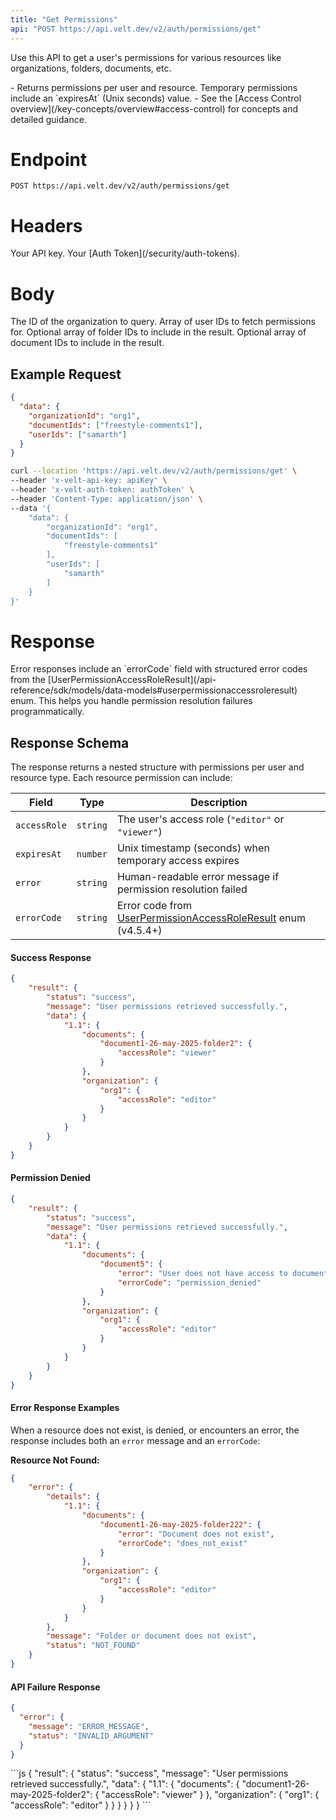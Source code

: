 ```yaml
---
title: "Get Permissions"
api: "POST https://api.velt.dev/v2/auth/permissions/get"
---
```


Use this API to get a user's permissions for various resources like organizations, folders, documents, etc.

<Info>
- Returns permissions per user and resource. Temporary permissions include an `expiresAt` (Unix seconds) value.
- See the [Access Control overview](/key-concepts/overview#access-control) for concepts and detailed guidance.
</Info>

# Endpoint
`POST https://api.velt.dev/v2/auth/permissions/get`

# Headers
<ParamField header="x-velt-api-key" type="string" required>
  Your API key.
</ParamField>

<ParamField header="x-velt-auth-token" type="string" required>
  Your [Auth Token](/security/auth-tokens).
</ParamField>

# Body

<ParamField body="data" type="object" required>
  <Expandable title="properties">
    <ParamField body="organizationId" type="string" required>
      The ID of the organization to query.
    </ParamField>
    <ParamField body="userIds" type="array" required>
      Array of user IDs to fetch permissions for.
    </ParamField>
    <ParamField body="folderIds" type="array">
      Optional array of folder IDs to include in the result.
    </ParamField>
    <ParamField body="documentIds" type="array">
      Optional array of document IDs to include in the result.
    </ParamField>
  </Expandable>
</ParamField>

## Example Request

<Tabs>
<Tab title="JSON">

```json
{
  "data": {
    "organizationId": "org1",
    "documentIds": ["freestyle-comments1"],
    "userIds": ["samarth"]
  }
}
```

</Tab>
<Tab title="cURL">

```bash cURL
curl --location 'https://api.velt.dev/v2/auth/permissions/get' \
--header 'x-velt-api-key: apiKey' \
--header 'x-velt-auth-token: authToken' \
--header 'Content-Type: application/json' \
--data '{
    "data": {
        "organizationId": "org1",
        "documentIds": [
            "freestyle-comments1"
        ],
        "userIds": [
            "samarth"
        ]
    }
}'
```

</Tab>
</Tabs>

# Response

<Info>
Error responses include an `errorCode` field with structured error codes from the [UserPermissionAccessRoleResult](/api-reference/sdk/models/data-models#userpermissionaccessroleresult) enum. This helps you handle permission resolution failures programmatically.
</Info>

## Response Schema

The response returns a nested structure with permissions per user and resource type. Each resource permission can include:

| Field | Type | Description |
|-------|------|-------------|
| `accessRole` | `string` | The user's access role (`"editor"` or `"viewer"`) |
| `expiresAt` | `number` | Unix timestamp (seconds) when temporary access expires |
| `error` | `string` | Human-readable error message if permission resolution failed |
| `errorCode` | `string` | Error code from [UserPermissionAccessRoleResult](/api-reference/sdk/models/data-models#userpermissionaccessroleresult) enum (v4.5.4+) |

#### Success Response

```json
{
    "result": {
        "status": "success",
        "message": "User permissions retrieved successfully.",
        "data": {
            "1.1": {
                "documents": {
                    "document1-26-may-2025-folder2": {
                        "accessRole": "viewer"
                    }
                },
                "organization": {
                    "org1": {
                        "accessRole": "editor"
                    }
                }
            }
        }
    }
}
```

#### Permission Denied
```json
{
    "result": {
        "status": "success",
        "message": "User permissions retrieved successfully.",
        "data": {
            "1.1": {
                "documents": {
                    "document5": {
                        "error": "User does not have access to document",
                        "errorCode": "permission_denied"
                    }
                },
                "organization": {
                    "org1": {
                        "accessRole": "editor"
                    }
                }
            }
        }
    }
}
```

#### Error Response Examples

When a resource does not exist, is denied, or encounters an error, the response includes both an `error` message and an `errorCode`:

**Resource Not Found:**
```json
{
    "error": {
        "details": {
            "1.1": {
                "documents": {
                    "document1-26-may-2025-folder222": {
                        "error": "Document does not exist",
                        "errorCode": "does_not_exist"
                    }
                },
                "organization": {
                    "org1": {
                        "accessRole": "editor"
                    }
                }
            }
        },
        "message": "Folder or document does not exist",
        "status": "NOT_FOUND"
    }
}
```

#### API Failure Response

```json
{
  "error": {
    "message": "ERROR_MESSAGE",
    "status": "INVALID_ARGUMENT"
  }
}
```

<ResponseExample>
```js
{
    "result": {
        "status": "success",
        "message": "User permissions retrieved successfully.",
        "data": {
            "1.1": {
                "documents": {
                    "document1-26-may-2025-folder2": {
                        "accessRole": "viewer"
                    }
                },
                "organization": {
                    "org1": {
                        "accessRole": "editor"
                    }
                }
            }
        }
    }
}
```
</ResponseExample>


